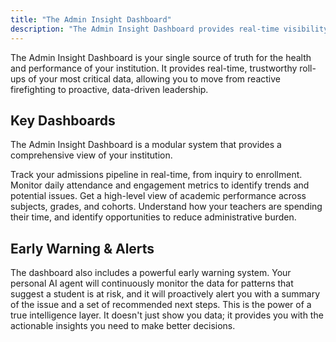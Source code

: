 ```yaml
---
title: "The Admin Insight Dashboard"
description: "The Admin Insight Dashboard provides real-time visibility into the health of your institution."
---
```


The Admin Insight Dashboard is your single source of truth for the health and performance of your institution. It provides real-time, trustworthy roll-ups of your most critical data, allowing you to move from reactive firefighting to proactive, data-driven leadership.

## Key Dashboards

The Admin Insight Dashboard is a modular system that provides a comprehensive view of your institution.

<CardGroup cols={2}>
  <Card title="Enrollment & Admissions" icon="user-plus">
    Track your admissions pipeline in real-time, from inquiry to enrollment.
  </Card>
  <Card title="Attendance & Engagement" icon="user-check">
    Monitor daily attendance and engagement metrics to identify trends and potential issues.
  </Card>
  <Card title="Academic Performance" icon="graduation-cap">
    Get a high-level view of academic performance across subjects, grades, and cohorts.
  </Card>
  <Card title="Teacher Workload" icon="user-pen">
    Understand how your teachers are spending their time, and identify opportunities to reduce administrative burden.
  </Card>
</CardGroup>

## Early Warning & Alerts

<Info>
The dashboard also includes a powerful early warning system. Your personal AI agent will continuously monitor the data for patterns that suggest a student is at risk, and it will proactively alert you with a summary of the issue and a set of recommended next steps.
</Info>

<Tip>
This is the power of a true intelligence layer. It doesn't just show you data; it provides you with the actionable insights you need to make better decisions.
</Tip>